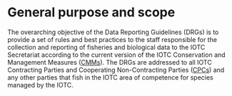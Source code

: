 # General purpose and scope

The overarching objective of the Data Reporting Guidelines (DRGs) is to provide a set of rules and best practices to the staff responsible for the collection and reporting of fisheries and biological data to the IOTC Secretariat according to the current version of the IOTC Conservation and Management Measures ([CMMs](#CMM)). The DRGs are addressed to all IOTC Contracting Parties and Cooperating Non-Contracting Parties ([CPCs](#CPC)) and any other parties that fish in the IOTC area of competence for species managed by the IOTC.


